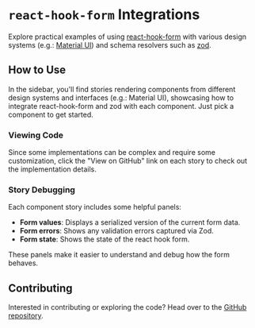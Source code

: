 
<Meta title="Introduction" />

# `react-hook-form` Integrations

Explore practical examples of using [react-hook-form](https://react-hook-form.com/)
with various design systems (e.g.: [Material UI](https://mui.com/material-ui/getting-started/))
and schema resolvers such as [zod](https://zod.dev/).

## How to Use

In the sidebar, you'll find stories rendering components from different design
systems and interfaces (e.g.: Material UI), showcasing how to integrate
react-hook-form and zod with each component. Just pick a component to get started.

### Viewing Code

Since some implementations can be complex and require some customization, click
the "View on GitHub" link on each story to check out the implementation details.

### Story Debugging

Each component story includes some helpful panels:

- **Form values**: Displays a serialized version of the current form data.
- **Form errors**: Shows any validation errors captured via Zod.
- **Form state**: Shows the state of the react hook form.

These panels make it easier to understand and debug how the form behaves.

## Contributing

Interested in contributing or exploring the code? Head over to the
[GitHub repository](https://github.com/bashaus/react-hook-form-integrations).
